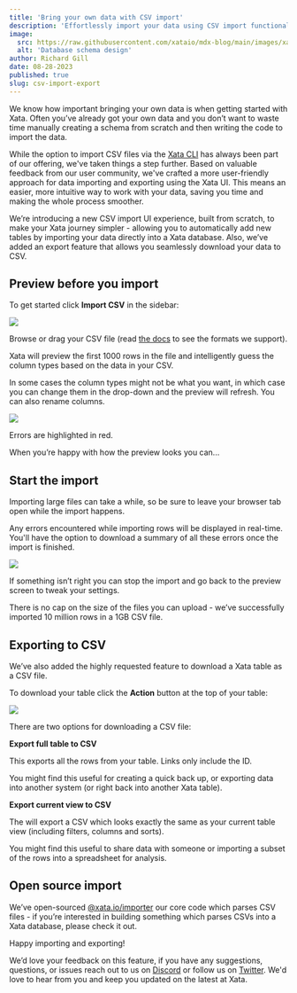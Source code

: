 ```yaml
---
title: 'Bring your own data with CSV import'
description: 'Effortlessly import your data using CSV import functionality in the Xata UI'
image:
  src: https://raw.githubusercontent.com/xataio/mdx-blog/main/images/xata-rename.png
  alt: 'Database schema design'
author: Richard Gill
date: 08-28-2023
published: true
slug: csv-import-export
---
```


We know how important bringing your own data is when getting started with Xata. Often you’ve already got your own data and you don’t want to waste time manually creating a schema from scratch and then writing the code to import the data.

While the option to import CSV files via the [Xata CLI](https://xata.io/docs/csv-data/import-data-cli) has always been part of our offering, we've taken things a step further. Based on valuable feedback from our user community, we've crafted a more user-friendly approach for data importing and exporting using the Xata UI. This means an easier, more intuitive way to work with your data, saving you time and making the whole process smoother.

We’re introducing a new CSV import UI experience, built from scratch, to make your Xata journey simpler - allowing you to automatically add new tables by importing your data directly into a Xata database. Also, we’ve added an export feature that allows you seamlessly download your data to CSV.

## Preview before you import

To get started click **Import CSV** in the sidebar:

![](/images/csv-import-sidebar.png)

Browse or drag your CSV file (read [the docs](https://xata.io/docs/csv-data/import-data#format-types) to see the formats we support).

Xata will preview the first 1000 rows in the file and intelligently guess the column types based on the data in your CSV.

In some cases the column types might not be what you want, in which case you can change them in the drop-down and the preview will refresh. You can also rename columns.

![](/images/csv-import-column-name-type.png)

Errors are highlighted in red.

When you’re happy with how the preview looks you can...

## Start the import

Importing large files can take a while, so be sure to leave your browser tab open while the import happens.

Any errors encountered while importing rows will be displayed in real-time. You'll have the option to download a summary of all these errors once the import is finished.

![](/images/csv-import-errors.png)

If something isn’t right you can stop the import and go back to the preview screen to tweak your settings.

There is no cap on the size of the files you can upload - we’ve successfully imported 10 million rows in a 1GB CSV file.

## Exporting to CSV

We’ve also added the highly requested feature to download a Xata table as a CSV file.

To download your table click the **Action** button at the top of your table:

![](/images/csv-export-button.png)

There are two options for downloading a CSV file:

**Export full table to CSV**

This exports all the rows from your table. Links only include the ID.

You might find this useful for creating a quick back up, or exporting data into another system (or right back into another Xata table).

**Export current view to CSV**

The will export a CSV which looks exactly the same as your current table view (including filters, columns and sorts).

You might find this useful to share data with someone or importing a subset of the rows into a spreadsheet for analysis.

## Open source import

We’ve open-sourced [@xata.io/importer](https://github.com/xataio/client-ts/tree/main/packages/importer) our core code which parses CSV files - if you’re interested in building something which parses CSVs into a Xata database, please check it out.

Happy importing and exporting!

We’d love your feedback on this feature, if you have any suggestions, questions, or issues reach out to us on [Discord](https://xata.io/discord) or follow us on [Twitter](https://twitter.com/xata). We'd love to hear from you and keep you updated on the latest at Xata.
